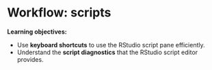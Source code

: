 # Workflow: scripts

**Learning objectives:**

- Use **keyboard shortcuts** to use the RStudio script pane efficiently.
- Understand the **script diagnostics** that the RStudio script editor provides.
